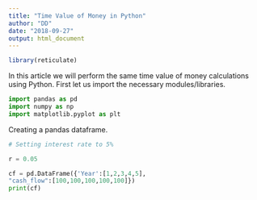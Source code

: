 ```yaml
---
title: "Time Value of Money in Python"
author: "DD"
date: "2018-09-27"
output: html_document
---
```


```r
library(reticulate)

```


In this article we will perform the same time value of money calculations using Python. First let us import the necessary modules/libraries.

```python

import pandas as pd
import numpy as np
import matplotlib.pyplot as plt

```

Creating a pandas dataframe.

```python

# Setting interest rate to 5%

r = 0.05

cf = pd.DataFrame({'Year':[1,2,3,4,5],
"cash_flow":[100,100,100,100,100]})
print(cf)

```


```r



```



